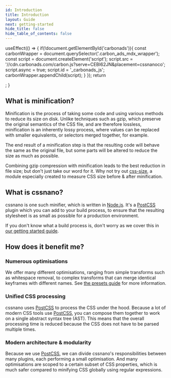 ```yaml
---
id: Introduction
title: Introduction
layout: Guide
next: getting-started
hide_title: false
hide_table_of_contents: false
---
```



  useEffect(() => {
    if(!document.getElementById('carbonads')){
      const carbonWrapper = document.querySelector('.carbon_ads_mdx_wrapper');
      const script = document.createElement('script');
      script.src = '//cdn.carbonads.com/carbon.js?serve=CEBI62JN&placement=cssnanoco';
      script.async = true;
      script.id = '_carbonads_js';
      carbonWrapper.appendChild(script);
    }
  });
  return  <div className="carbon_ads_mdx_wrapper"></div>;
}

<CarbonAds/>

## What is minification?

Minification is the process of taking some code and using various methods to
reduce its size on disk. Unlike techniques such as gzip, which preserve the
original semantics of the CSS file, and are therefore lossless, minification
is an inherently lossy process, where values can be replaced with smaller
equivalents, or selectors merged together, for example.

The end result of a minification step is that the resulting code will behave
the same as the original file, but some parts will be altered to reduce the
size as much as possible.

Combining gzip compression with minification leads to the best reduction in
file size; but don't just take our word for it. Why not try out [css-size], a
module especially created to measure CSS size before & after minification.


## What is cssnano?

cssnano is one such minifier, which is written in [Node.js]. It's a [PostCSS]
plugin which you can add to your build process, to ensure that the resulting
stylesheet is as small as possible for a production environment.

If you don't know what a build process is, don't worry as we cover this in
[our getting started guide](/docs/getting-started).


## How does it benefit me?

### Numerous optimisations

We offer many different optimisations, ranging from simple transforms such as
whitespace removal, to complex transforms that can merge identical keyframes
with different names. See [the presets guide](/docs/presets) for
more information.

### Unified CSS processing

cssnano uses [PostCSS] to process the CSS under the hood. Because a lot of
modern CSS tools use [PostCSS], you can compose them together to work on a
single abstract syntax tree (AST). This means that the overall processing
time is reduced because the CSS does not have to be parsed multiple times.

### Modern architecture & modularity

Because we use [PostCSS], we can divide cssnano's responsibilities between many
plugins, each performing a small optimisation. And many optimisations are scoped
to a certain subset of CSS properties, which is much safer compared to minifying
CSS globally using regular expressions.

[node.js]: https://nodejs.org

[postcss]: http://postcss.org

[css-size]: https://npmjs.org/package/css-size

